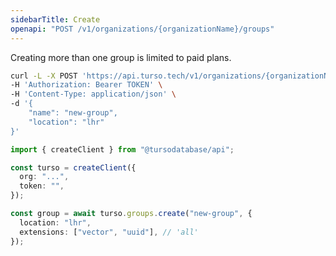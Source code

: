 ```yaml
---
sidebarTitle: Create
openapi: "POST /v1/organizations/{organizationName}/groups"
---
```


<Warning>Creating more than one group is limited to paid plans.</Warning>

<RequestExample>

```bash cURL
curl -L -X POST 'https://api.turso.tech/v1/organizations/{organizationName}/groups' \
-H 'Authorization: Bearer TOKEN' \
-H 'Content-Type: application/json' \
-d '{
    "name": "new-group",
    "location": "lhr"
}'
```

```ts Node.js
import { createClient } from "@tursodatabase/api";

const turso = createClient({
  org: "...",
  token: "",
});

const group = await turso.groups.create("new-group", {
  location: "lhr",
  extensions: ["vector", "uuid"], // 'all'
});
```

</RequestExample>
